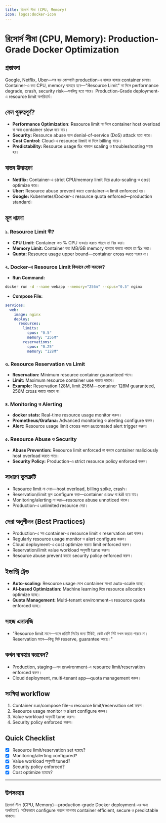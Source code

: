 ```yaml
---
title: রিসোর্স সীমা (CPU, Memory)
icon: logos:docker-icon
---
```


# রিসোর্স সীমা (CPU, Memory): Production-Grade Docker Optimization

## প্রস্তাবনা

Google, Netflix, Uber—সব বড় কোম্পানি production-এ হাজার হাজার container চালায়। Container-এ কত CPU, memory ব্যবহার হবে—"Resource Limit" না দিলে performance degrade, crash, security risk—সবকিছু হতে পারে। Production-Grade deployment-এ resource limit অপরিহার্য।

## কেন গুরুত্বপূর্ণ?

- **Performance Optimization:** Resource limit না দিলে container host overload বা অন্য container slow হয়ে যায়।
- **Security:** Resource abuse হলে denial-of-service (DoS) attack হতে পারে।
- **Cost Control:** Cloud-এ resource limit না দিলে billing বাড়ে।
- **Predictability:** Resource usage fix থাকলে scaling ও troubleshooting সহজ হয়।

## বাস্তব উদাহরণ

- **Netflix:** Container-এ strict CPU/memory limit দিয়ে auto-scaling ও cost optimize করে।
- **Uber:** Resource abuse prevent করতে container-এ limit enforced হয়।
- **Google:** Kubernetes/Docker-এ resource quota enforced—production standard।

## মূল ধারণা

### ১. Resource Limit কী?

- **CPU Limit:** Container কত % CPU ব্যবহার করতে পারবে তা fix করা।
- **Memory Limit:** Container কত MB/GB memory ব্যবহার করতে পারবে তা fix করা।
- **Quota:** Resource usage upper bound—container cross করতে পারবে না।

### ২. Docker-এ Resource Limit কিভাবে সেট করবেন?

- **Run Command:**

```bash
docker run -d --name webapp --memory="256m" --cpus="0.5" nginx
```

- **Compose File:**

```yaml
services:
  web:
    image: nginx
    deploy:
      resources:
        limits:
          cpus: "0.5"
          memory: "256M"
        reservations:
          cpus: "0.25"
          memory: "128M"
```

### ৩. Resource Reservation vs Limit

- **Reservation:** Minimum resource container guaranteed পাবে।
- **Limit:** Maximum resource container use করতে পারবে।
- **Example:** Reservation 128M, limit 256M—container 128M guaranteed, 256M cross করতে পারবে না।

### ৪. Monitoring ও Alerting

- **docker stats:** Real-time resource usage monitor করুন।
- **Prometheus/Grafana:** Advanced monitoring ও alerting configure করুন।
- **Alert:** Resource usage limit cross করলে automated alert trigger করুন।

### ৫. Resource Abuse ও Security

- **Abuse Prevention:** Resource limit enforced না করলে container maliciously host overload করতে পারে।
- **Security Policy:** Production-এ strict resource policy enforced করুন।

## সাধারণ ভুলত্রুটি

- Resource limit না দেয়া—host overload, billing spike, crash।
- Reservation/limit ভুল configure করা—container slow বা kill হয়ে যায়।
- Monitoring/alerting না করা—resource abuse unnoticed থাকে।
- Production-এ unlimited resource দেয়া।

## সেরা অনুশীলন (Best Practices)

- Production-এ সব container-এ resource limit ও reservation set করুন।
- Regularly resource usage monitor ও alert configure করুন।
- Cloud deployment-এ cost optimize করতে limit enforced করুন।
- Reservation/limit value workload অনুযায়ী tune করুন।
- Resource abuse prevent করতে security policy enforced করুন।

## ইন্ডাস্ট্রি ট্রেন্ড

- **Auto-scaling:** Resource usage দেখে container সংখ্যা auto-scale হচ্ছে।
- **AI-based Optimization:** Machine learning দিয়ে resource allocation optimize হচ্ছে।
- **Quota Management:** Multi-tenant environment-এ resource quota enforced হচ্ছে।

## সহজ এনালজি

- "Resource limit মানে—বাসে প্রতিটি সিটের জন্য টিকিট, কেউ বেশি সিট দখল করতে পারবে না। Reservation মানে—কিছু সিট reserve, guarantee আছে।"

## কখন ব্যবহার করবেন?

- Production, staging—সব environment-এ resource limit/reservation enforced করুন।
- Cloud deployment, multi-tenant app—quota management করুন।

## সংক্ষিপ্ত workflow

1. Container run/compose file-এ resource limit/reservation set করুন।
2. Resource usage monitor ও alert configure করুন।
3. Value workload অনুযায়ী tune করুন।
4. Security policy enforced করুন।

## Quick Checklist

- [x] Resource limit/reservation set হয়েছে?
- [x] Monitoring/alerting configured?
- [x] Value workload অনুযায়ী tuned?
- [x] Security policy enforced?
- [x] Cost optimize হয়েছে?

---

## উপসংহার

রিসোর্স সীমা (CPU, Memory)—production-grade Docker deployment-এর জন্য অপরিহার্য। সঠিকভাবে configure করলে আপনার container efficient, secure ও predictable থাকবে।

